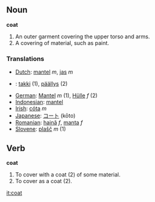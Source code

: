 == Noun ==
'''coat'''

#An outer garment covering the upper torso and arms.
#A covering of material, such as paint.

=== Translations ===
*[[Dutch]]: [[mantel]] ''m'', [[jas]] ''m''
*{{fi}}: [[takki]] (1), [[päällys]] (2)
*[[German]]: [[Mantel]] ''m'' (1), [[Hülle]] ''f'' (2)
*[[Indonesian]]: [[mantel]]
*[[Irish]]: [[cóta]] ''m''
*[[Japanese]]: [[コート]] (kōto)
*[[Romanian]]: [[haină]] ''f'', [[manta]] ''f''
*[[Slovene]]: [[plašč]] ''m'' (1)

== Verb ==
'''coat'''

#To cover with a coat (2) of some material.
#To cover as a coat (2).

[[it:coat]]